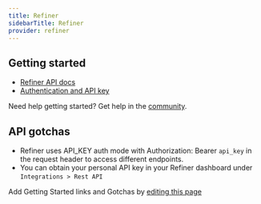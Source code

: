 ```yaml
---
title: Refiner
sidebarTitle: Refiner
provider: refiner
---
```



<Overview />


## Getting started

-   [Refiner API docs](https://refiner.io/docs/api/)
-   [Authentication and API key](https://refiner.io/docs/api/#authentication)

<Tip>Need help getting started? Get help in the [community](https://nango.dev/slack).</Tip>

## API gotchas

- Refiner uses API_KEY auth mode with Authorization: Bearer `api_key` in the request header to access different endpoints.
- You can obtain your personal API key in your Refiner dashboard under `Integrations > Rest API`

<Note>Add Getting Started links and Gotchas by [editing this page](https://github.com/nangohq/nango/tree/master/docs-v2/integrations/all/refiner.mdx)</Note>